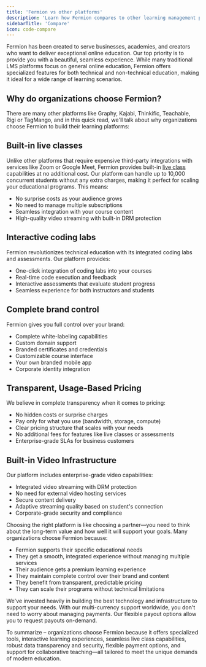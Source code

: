 ```yaml
---
title: 'Fermion vs other platforms'
description: 'Learn how Fermion compares to other learning management platforms'
sidebarTitle: 'Compare'
icon: code-compare
---
```


Fermion has been created to serve businesses, academies, and creators who want to deliver exceptional online education. Our top priority is to provide you with a beautiful, seamless experience. While many traditional LMS platforms focus on general online education, Fermion offers specialized features for both technical and non-technical education, making it ideal for a wide range of learning scenarios.

## Why do organizations choose Fermion?

There are many other platforms like Graphy, Kajabi, Thinkific, Teachable, Rigi or TagMango, and in this quick read, we'll talk about why organizations choose Fermion to build their learning platforms:

## Built-in live classes

Unlike other platforms that require expensive third-party integrations with services like Zoom or Google Meet, Fermion provides built-in [live class](/live-classes/what-are-live-classes) capabilities at no additional cost. Our platform can handle up to 10,000 concurrent students without any extra charges, making it perfect for scaling your educational programs. This means:

-   No surprise costs as your audience grows
-   No need to manage multiple subscriptions
-   Seamless integration with your course content
-   High-quality video streaming with built-in DRM protection

## Interactive coding labs

Fermion revolutionizes technical education with its integrated coding labs and assessments. Our platform provides:

-   One-click integration of coding labs into your courses
-   Real-time code execution and feedback
-   Interactive assessments that evaluate student progress
-   Seamless experience for both instructors and students

## Complete brand control

Fermion gives you full control over your brand:

-   Complete white-labeling capabilities
-   Custom domain support
-   Branded certificates and credentials
-   Customizable course interface
-   Your own branded mobile app
-   Corporate identity integration

## Transparent, Usage-Based Pricing

We believe in complete transparency when it comes to pricing:

-   No hidden costs or surprise charges
-   Pay only for what you use (bandwidth, storage, compute)
-   Clear pricing structure that scales with your needs
-   No additional fees for features like live classes or assessments
-   Enterprise-grade SLAs for business customers

## Built-in Video Infrastructure

Our platform includes enterprise-grade video capabilities:

-   Integrated video streaming with DRM protection
-   No need for external video hosting services
-   Secure content delivery
-   Adaptive streaming quality based on student's connection
-   Corporate-grade security and compliance

Choosing the right platform is like choosing a partner—you need to think about the long-term value and how well it will support your goals. Many organizations choose Fermion because:

-   Fermion supports their specific educational needs
-   They get a smooth, integrated experience without managing multiple services
-   Their audience gets a premium learning experience
-   They maintain complete control over their brand and content
-   They benefit from transparent, predictable pricing
-   They can scale their programs without technical limitations

We've invested heavily in building the best technology and infrastructure to support your needs. With our multi-currency support worldwide, you don't need to worry about managing payments. Our flexible payout options allow you to request payouts on-demand.

To summarize – organizations choose Fermion because it offers specialized tools, interactive learning experiences, seamless live class capabilities, robust data transparency and security, flexible payment options, and support for collaborative teaching—all tailored to meet the unique demands of modern education.

